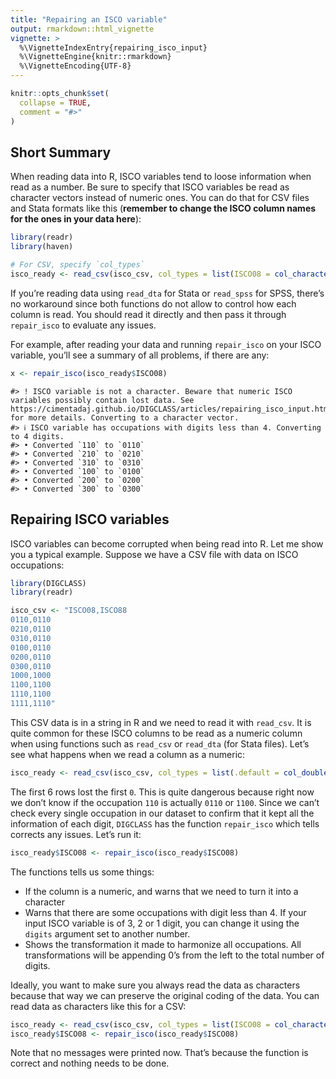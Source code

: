 ```yaml
---
title: "Repairing an ISCO variable"
output: rmarkdown::html_vignette
vignette: >
  %\VignetteIndexEntry{repairing_isco_input}
  %\VignetteEngine{knitr::rmarkdown}
  %\VignetteEncoding{UTF-8}
---
```


```r
knitr::opts_chunk$set(
  collapse = TRUE,
  comment = "#>"
)
```


## Short Summary

When reading data into R, ISCO variables tend to loose information when read as a number. Be sure to specify that ISCO variables be read as character vectors instead of numeric ones. You can do that for CSV files and Stata formats like this (**remember to change the ISCO column names for the ones in your data here**):

```r
library(readr)
library(haven)

# For CSV, specify `col_types`
isco_ready <- read_csv(isco_csv, col_types = list(ISCO08 = col_character(), ISCO88 = col_character()))
```

If you're reading data using `read_dta` for Stata or `read_spss` for SPSS, there's no workaround since both functions do not allow to control how each column is read. You should read it directly and then pass it through `repair_isco` to evaluate any issues.

For example, after reading your data and running `repair_isco` on your ISCO variable, you'll see a summary of all problems, if there are any:

```r
x <- repair_isco(isco_ready$ISCO08)
```
```
#> ! ISCO variable is not a character. Beware that numeric ISCO variables possibly contain lost data. See https://cimentadaj.github.io/DIGCLASS/articles/repairing_isco_input.html for more details. Converting to a character vector.
#> ℹ ISCO variable has occupations with digits less than 4. Converting to 4 digits.
#> • Converted `110` to `0110`
#> • Converted `210` to `0210`
#> • Converted `310` to `0310`
#> • Converted `100` to `0100`
#> • Converted `200` to `0200`
#> • Converted `300` to `0300`
```

## Repairing ISCO variables

ISCO variables can become corrupted when being read into R. Let me show you a typical example. Suppose we have a CSV file with data on ISCO occupations:


```r
library(DIGCLASS)
library(readr)

isco_csv <- "ISCO08,ISCO88
0110,0110
0210,0110
0310,0110
0100,0110
0200,0110
0300,0110
1000,1000
1100,1100
1110,1100
1111,1110"
```

This CSV data is in a string in R and we need to read it with `read_csv`. It is quite common for these ISCO columns to be read as a numeric column when using functions such as `read_csv` or `read_dta` (for Stata files). Let's see what happens when we read a column as a numeric:

```r
isco_ready <- read_csv(isco_csv, col_types = list(.default = col_double()))
```

The first 6 rows lost the first `0`. This is quite dangerous because right now we don't know if the occupation `110` is actually `0110` or `1100`. Since we can't check every single occupation in our dataset to confirm that it kept all the information of each digit, `DIGCLASS` has the function `repair_isco` which tells corrects any issues. Let's run it:

```r
isco_ready$ISCO08 <- repair_isco(isco_ready$ISCO08)
```

The functions tells us some things:

- If the column is a numeric, and warns that we need to turn it into a character
- Warns that there are some occupations with digit less than 4. If your input ISCO variable is of 3, 2 or 1 digit, you can change it using the `digits` argument set to another number.
- Shows the transformation it made to harmonize all occupations. All transformations will be appending 0's from the left to the total number of digits.

Ideally, you want to make sure you always read the data as characters because that way we can preserve the original coding of the data. You can read data as characters like this for a CSV:

```r
isco_ready <- read_csv(isco_csv, col_types = list(ISCO08 = col_character(), ISCO88 = col_character()))
isco_ready$ISCO08 <- repair_isco(isco_ready$ISCO08)
```

Note that no messages were printed now. That's because the function is correct and nothing needs to be done.
